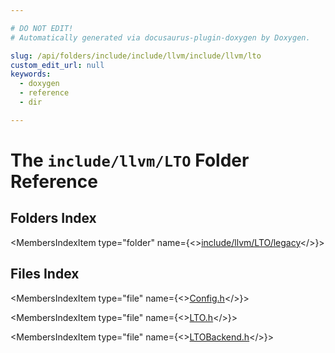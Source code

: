 ```yaml
---

# DO NOT EDIT!
# Automatically generated via docusaurus-plugin-doxygen by Doxygen.

slug: /api/folders/include/include/llvm/include/llvm/lto
custom_edit_url: null
keywords:
  - doxygen
  - reference
  - dir

---
```





# The `include/llvm/LTO` Folder Reference

<DoxygenPage pluginConfig={pluginConfig}>



## Folders Index

<MembersIndex>

<MembersIndexItem
  type="folder"
  name={<><a href="/docs/api/folders/include/include/llvm/include/llvm/lto/include/llvm/lto/legacy">include/llvm/LTO/legacy</a></>}>
</MembersIndexItem>

</MembersIndex>

## Files Index

<MembersIndex>

<MembersIndexItem
  type="file"
  name={<><a href="/docs/api/files/include/include/llvm/include/llvm/lto/config-h">Config.h</a></>}>
</MembersIndexItem>

<MembersIndexItem
  type="file"
  name={<><a href="/docs/api/files/include/include/llvm/include/llvm/lto/lto-h">LTO.h</a></>}>
</MembersIndexItem>

<MembersIndexItem
  type="file"
  name={<><a href="/docs/api/files/include/include/llvm/include/llvm/lto/ltobackend-h">LTOBackend.h</a></>}>
</MembersIndexItem>

</MembersIndex>


</DoxygenPage>
